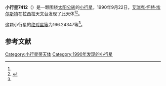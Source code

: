 {{Infobox planet
| bgcolour = #FFFFC0
| name = 7412 Linnaeus
| symbol = 
| image = 
| caption = 
| discovery = yes
| discovery_ref = 
| discoverer = [[艾瑞克·怀特·埃尔斯特|艾瑞克·怀特·埃尔斯特]]
| discovery_site = [[拉西拉天文台|拉西拉天文台]] 
| discovered = 1990年9月22日
| designations = yes
| mp_name = 
| named_after = 
| alt_names = 1990 SL9/ 1982 BE14
| mp_category = [[主带小行星|主带小行星]]
| orbit_ref = <ref name="a">[http://ssd.jpl.nasa.gov/sbdb.cgi?sstr=7412 7412 Linnaeus] {{Wayback|url=http://ssd.jpl.nasa.gov/sbdb.cgi?sstr=7412 |date=20201124024230 }}，小行星數據庫瀏覽器（JPL Small-Body Database Browser）－[[美国国家航空航天局|美国国家航空航天局]]喷气推进实验室</ref>
| epoch = 2456400.5 (2013年4月18日更新)
| aphelion = {{convert|3.6778740|AU|km|3|abbr=on|lk=out}}
| perihelion = {{convert|2.6668416|AU|km|3|abbr=on}}
| semimajor = {{convert|3.1723578|AU|km|3|abbr=on}}
| eccentricity = 0.1593503
| period = 2063.819372 [[日|日]]<br />5.65[[儒略年|儒略年]]
| avg_speed = 
| inclination = 2.57620
| asc_node = 99.28998
| mean_anomaly = 
| arg_peri = 166.24347
| satellites = 
| physical_characteristics = yes
| dimensions = 
| mass = 
| density = 
| surface_grav = 
| escape_velocity = 
| sidereal_day = 
| axial_tilt = 
| pole_ecliptic_lat = 
| pole_ecliptic_lon = 
| albedo = 
| temperatures= 
| temp_name1 = 
| mean_temp_1 = 
| max_temp_1 = 
| temp_name2 = 
| max_temp_2 = 
| spectral_type = 
| abs_magnitude = 166.24347
}}

'''小行星7412'''（{{lang-en|7412 Linnaeus}}）是一颗围绕[[太阳|太阳]][[公转|公转]]的[[小行星|小行星]]。1990年9月22日，[[艾瑞克·怀特·埃尔斯特|艾瑞克·怀特·埃尔斯特]]在拉西拉天文台发现了此天体<ref name="a" /><ref>{{cite news|title=小行星列表|url=http://cfa-www.harvard.edu/iau/lists/NumberedMPs.txt|accessdate=2013-07-08|newspaper=哈佛大学|archive-date=2008-05-17|archive-url=https://web.archive.org/web/20080517010638/http://cfa-www.harvard.edu/iau/lists/NumberedMPs.txt|dead-url=no}}</ref>。

这颗小行星的[[绝对星等|绝对星等]]为166.24347等<ref name="a" />。

==参考文献==
{{reflist}}
{{Minor Planet Number|[[小行星7411|小行星7411]]|[[小行星7413|小行星7413]]}}

{{小天体}}

[[Category:小行星带天体|Category:小行星带天体]]
[[Category:1990年发现的小行星|Category:1990年发现的小行星]]

{{asteroid-stub}}